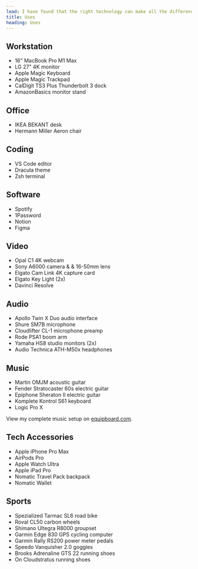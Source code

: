 ```yaml
---
lead: I have found that the right technology can make all the difference in my coding, video production, and music creation pursuits, which is why I have curated a list of essential tech that helps me achieve my goals.
title: Uses
heading: Uses
---
```


## Workstation

- 16" MacBook Pro M1 Max
- LG 27" 4K monitor
- Apple Magic Keyboard
- Apple Magic Trackpad
- CalDigit TS3 Plus Thunderbolt 3 dock
- AmazonBasics monitor stand

## Office

- IKEA BEKANT desk
- Hermann Miller Aeron chair

## Coding

- VS Code editor
- Dracula theme
- Zsh terminal

## Software

- Spotify
- 1Password
- Notion
- Figma

## Video

- Opal C1 4K webcam
- Sony A6000 camera & & 16-50mm lens
- Elgato Cam Link 4K capture card
- Elgato Key Light (2x)
- Davinci Resolve

## Audio

- Apollo Twin X Duo audio interface
- Shure SM7B microphone
- Cloudlifter CL-1 microphone preamp
- Rode PSA1 boom arm
- Yamaha HS8 studio monitors (2x)
- Audio Technica ATH-M50x headphones

## Music

- Martin OMJM acoustic guitar
- Fender Stratocaster 60s electric guitar
- Epiphone Sheraton II electric guitar
- Komplete Kontrol S61 keyboard
- Logic Pro X

View my complete music setup on [equipboard.com](https://equipboard.com/glennreyes).

## Tech Accessories

- Apple iPhone Pro Max
- AirPods Pro
- Apple Watch Ultra
- Apple iPad Pro
- Nomatic Travel Pack backpack
- Nomatic Wallet

## Sports

- Spezialized Tarmac SL6 road bike
- Roval CL50 carbon wheels
- Shimano Ultegra R8000 groupset
- Garmin Edge 830 GPS cycling computer
- Garmin Rally RS200 power meter pedals
- Speedo Vanquisher 2.0 goggles
- Brooks Adrenaline GTS 22 running shoes
- On Cloudstratus running shoes
